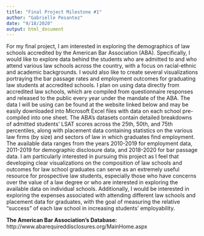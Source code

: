 ```yaml
---
title: "Final Project Milestone #1"
author: "Gabrielle Pesantez"
date: "9/18/2020"
output: html_document
---
```


For my final project, I am interested in exploring the demographics of law schools accredited by the American Bar Association (ABA). Specifically, I would like to explore data behind the students who are admitted to and who attend various law schools across the country, with a focus on racial-ethnic and academic backgrounds. I would also like to create several visualizations portraying the bar passage rates and employment outcomes for graduating law students at accredited schools. I plan on using data directly from accredited law schools, which are compiled from questionnaire responses and released to the public every year under the mandate of the ABA. The data I will be using can be found at the website linked below and may be easily downloaded into Microsoft Excel files with data on each school pre-compiled into one sheet. The ABA's datasets contain detailed breakdowns of admitted students' LSAT scores across the 25th, 50th, and 75th percentiles, along with placement data containing statistics on the various law firms (by size) and sectors of law in which graduates find employment. The available data ranges from the years 2010-2019 for employment data, 2011-2019 for demographic disclosure data, and 2018-2020 for bar passage data. I am particularly interested in pursuing this project as I feel that developing clear visualizations on the composition of law schools and outcomes for law school graduates can serve as an extremely useful resource for prospective law students, especially those who have concerns over the value of a law degree or who are interested in exploring the available data on individual schools. Additionally, I would be interested in exploring the expenses associated with attending different law schools and placement data for graduates, with the goal of measuring the relative "success" of each law school in increasing students' employability.

__The American Bar Association's Database:__ http://www.abarequireddisclosures.org/MainHome.aspx
